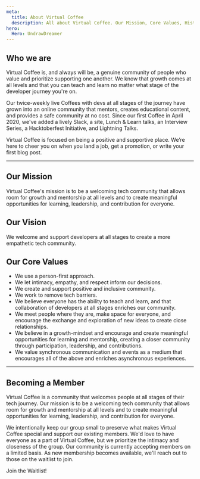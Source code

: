 ```yaml
---
meta:
  title: About Virtual Coffee
  description: All about Virtual Coffee. Our Mission, Core Values, History, and more.
hero:
  Hero: UndrawDreamer
---
```



## Who we are

Virtual Coffee is, and always will be, a genuine community of people who value and prioritize supporting one another. We know that growth comes at all levels and that you can teach and learn no matter what stage of the developer journey you're on.

Our twice-weekly live Coffees with devs at all stages of the journey have grown into an online community that mentors, creates educational content, and provides a safe community at no cost. Since our first Coffee in April 2020, we've added a lively Slack, a site, Lunch & Learn talks, an Interview Series, a Hacktoberfest Initiative, and Lightning Talks.

Virtual Coffee is focused on being a positive and supportive place. We’re here to cheer you on when you land a job, get a promotion, or write your first blog post.

---

## Our Mission

Virtual Coffee's mission is to be a welcoming tech community that allows room for growth and mentorship at all levels and to create meaningful opportunities for learning, leadership, and contribution for everyone.

## Our Vision

We welcome and support developers at all stages to create a more empathetic tech community.

## Our Core Values

- We use a person-first approach.
- We let intimacy, empathy, and respect inform our decisions.
- We create and support positive and inclusive community.
- We work to remove tech barriers.
- We believe everyone has the ability to teach and learn, and that collaboration of developers at all stages enriches our community.
- We meet people where they are, make space for everyone, and encourage the exchange and exploration of new ideas to create close relationships.
- We believe in a growth-mindset and encourage and create meaningful opportunities for learning and mentorship, creating a closer community through participation, leadership, and contributions.
- We value synchronous communication and events as a medium that encourages all of the above and enriches asynchronous experiences.

---

## Becoming a Member

Virtual Coffee is a community that welcomes people at all stages of their tech journey. Our mission is to be a welcoming tech community that allows room for growth and mentorship at all levels and to create meaningful opportunities for learning, leadership, and contribution for everyone.

We intentionally keep our group small to preserve what makes Virtual Coffee special and support our existing members. We'd love to have everyone as a part of Virtual Coffee, but we prioritize the intimacy and closeness of the group. Our community is currently accepting members on a limited basis. As new membership becomes available, we'll reach out to those on the waitlist to join.

<Link to="/join" className="text-lg">
	Join the Waitlist!
</Link>
